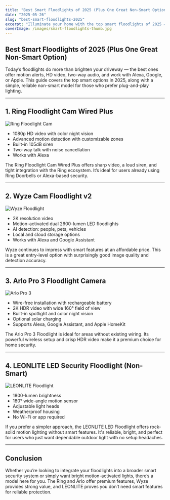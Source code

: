 ```yaml
---
title: "Best Smart Floodlights of 2025 (Plus One Great Non-Smart Option)"
date: "2025-05-26"
slug: "best-smart-floodlights-2025"
excerpt: "Illuminate your home with the top smart floodlights of 2025 — motion-activated, voice-controlled, and one traditional pick for simplicity."
coverImage: /images/smart-floodlights-thumb.jpg
---
```



<section className="prose prose-sm sm:prose-base max-w-none">

# Best Smart Floodlights of 2025 (Plus One Great Non-Smart Option)

Today’s floodlights do more than brighten your driveway — the best ones offer motion alerts, HD video, two-way audio, and work with Alexa, Google, or Apple. This guide covers the top smart options in 2025, along with a simple, reliable non-smart model for those who prefer plug-and-play lighting.

---

## 1. Ring Floodlight Cam Wired Plus

![Ring Floodlight Cam](https://m.media-amazon.com/images/I/71lNsa7ZjKL._AC_SL1500_.jpg)

- 1080p HD video with color night vision  
- Advanced motion detection with customizable zones  
- Built-in 105dB siren  
- Two-way talk with noise cancellation  
- Works with Alexa

<BuyOnAmazon href="https://geni.us/Arlo5S2K" />

The Ring Floodlight Cam Wired Plus offers sharp video, a loud siren, and tight integration with the Ring ecosystem. It’s ideal for users already using Ring Doorbells or Alexa-based security.

---

## 2. Wyze Cam Floodlight v2

![Wyze Floodlight](https://m.media-amazon.com/images/I/61wrfRxkbML._AC_SL1500_.jpg)

- 2K resolution video  
- Motion-activated dual 2600-lumen LED floodlights  
- AI detection: people, pets, vehicles  
- Local and cloud storage options  
- Works with Alexa and Google Assistant

<BuyOnAmazon href="https://geni.us/Arlo5S2K" />

Wyze continues to impress with smart features at an affordable price. This is a great entry-level option with surprisingly good image quality and detection accuracy.

---

## 3. Arlo Pro 3 Floodlight Camera

![Arlo Pro 3](https://m.media-amazon.com/images/I/81lW3fj12tL._AC_SL1500_.jpg)

- Wire-free installation with rechargeable battery  
- 2K HDR video with wide 160° field of view  
- Built-in spotlight and color night vision  
- Optional solar charging  
- Supports Alexa, Google Assistant, and Apple HomeKit

<BuyOnAmazon href="https://geni.us/Arlo5S2K" />

The Arlo Pro 3 Floodlight is ideal for areas without existing wiring. Its powerful wireless setup and crisp HDR video make it a premium choice for home security.

---

## 4. LEONLITE LED Security Floodlight (Non-Smart)

![LEONLITE Floodlight](https://m.media-amazon.com/images/I/71FYSECHN1L._AC_SL1500_.jpg)

- 1800-lumen brightness  
- 180° wide-angle motion sensor  
- Adjustable light heads  
- Weatherproof housing  
- No Wi-Fi or app required

<BuyOnAmazon href="https://geni.us/Arlo5S2K" />

If you prefer a simpler approach, the LEONLITE LED Floodlight offers rock-solid motion lighting without smart features. It's reliable, bright, and perfect for users who just want dependable outdoor light with no setup headaches.

---

## Conclusion

Whether you’re looking to integrate your floodlights into a broader smart security system or simply want bright motion-activated lights, there’s a model here for you. The Ring and Arlo offer premium features, Wyze provides strong value, and LEONLITE proves you don’t need smart features for reliable protection.

</section>
